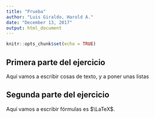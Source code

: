 ---
title: "Prueba"
author: "Luis Giraldo, Harold A."
date: "December 13, 2017"
output: html_document
---

```{r setup, include=FALSE}
knitr::opts_chunk$set(echo = TRUE)
```

## Primera parte del ejercicio

Aquí vamos a escribir cosas de texto, y a poner unas listas


## Segunda parte del ejercicio

Aquí vamos a escribir fórmulas es $\LaTeX$.
